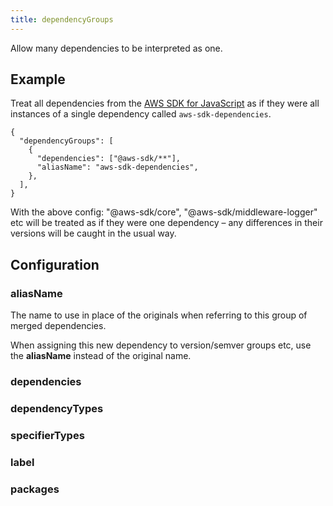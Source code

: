 ```yaml
---
title: dependencyGroups
---
```



Allow many dependencies to be interpreted as one.

## Example

Treat all dependencies from the [AWS SDK for JavaScript](https://aws.amazon.com/sdk-for-javascript/) as if they were all instances of a single dependency called `aws-sdk-dependencies`.

```jsonc title=".syncpackrc.json"
{
  "dependencyGroups": [
    {
      "dependencies": ["@aws-sdk/**"],
      "aliasName": "aws-sdk-dependencies",
    },
  ],
}
```

With the above config: "@aws-sdk/core", "@aws-sdk/middleware-logger" etc will be treated as if they were one dependency – any differences in their versions will be caught in the usual way.

## Configuration

### aliasName <Badge text="Required" variant="danger" />

The name to use in place of the originals when referring to this group of merged dependencies.

When assigning this new dependency to version/semver groups etc, use the **aliasName** instead of the original name.

### dependencies <Badge text="Optional" variant="note" />

<Dependencies />

### dependencyTypes <Badge text="Optional" variant="note" />

<DependencyTypes />

### specifierTypes <Badge text="Optional" variant="note" />

<SpecifierTypes />

### label <Badge text="Optional" variant="note" />

<Label />

### packages <Badge text="Optional" variant="note" />

<Packages />
